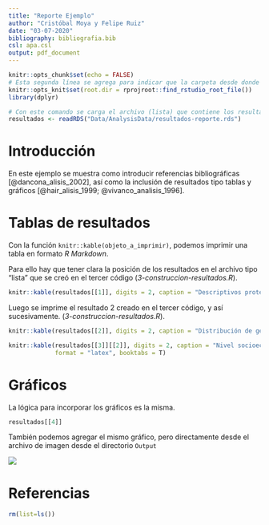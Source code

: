 ```yaml
---
title: "Reporte Ejemplo"
author: "Cristóbal Moya y Felipe Ruiz"
date: "03-07-2020"
bibliography: bibliografia.bib
csl: apa.csl
output: pdf_document
---
```


```r
knitr::opts_chunk$set(echo = FALSE)
# Esta segunda línea se agrega para indicar que la carpeta desde donde debe partir buscando archivos es la del proyecto R
knitr::opts_knit$set(root.dir = rprojroot::find_rstudio_root_file())
library(dplyr)
```

```r
# Con este comando se carga el archivo (lista) que contiene los resultados
resultados <- readRDS("Data/AnalysisData/resultados-reporte.rds")
```

# Introducción

En este ejemplo se muestra como introducir referencias bibliográficas [@dancona_alisis_2002], así como la inclusión de resultados tipo tablas y gráficos [@hair_alisis_1999; @vivanco_analisis_1996]. 

# Tablas de resultados

Con la función `knitr::kable(objeto_a_imprimir)`, podemos imprimir una tabla en formato *R Markdown*.

Para ello hay que tener clara la posición de los resultados en el archivo tipo "lista" que se creó en el tercer código (*3-construccion-resultados.R*).

```r
knitr::kable(resultados[[1]], digits = 2, caption = "Descriptivos protesta")
```

Luego se imprime el resultado 2 creado en el tercer código, y así sucesivamente.
 (*3-construccion-resultados.R*).

```r
knitr::kable(resultados[[2]], digits = 2, caption = "Distribución de género")
```

```r
knitr::kable(resultados[[3]][[2]], digits = 2, caption = "Nivel socioeconómico por género",
             format = "latex", booktabs = T)
```

\newpage

# Gráficos

La lógica para incorporar los gráficos es la misma.
```r
resultados[[4]]
```

También podemos agregar el mismo gráfico, pero directamente desde el archivo de imagen desde el directorio `Output`

![](Output/Figura1.png)


\newpage
# Referencias

```r
rm(list=ls())
```

